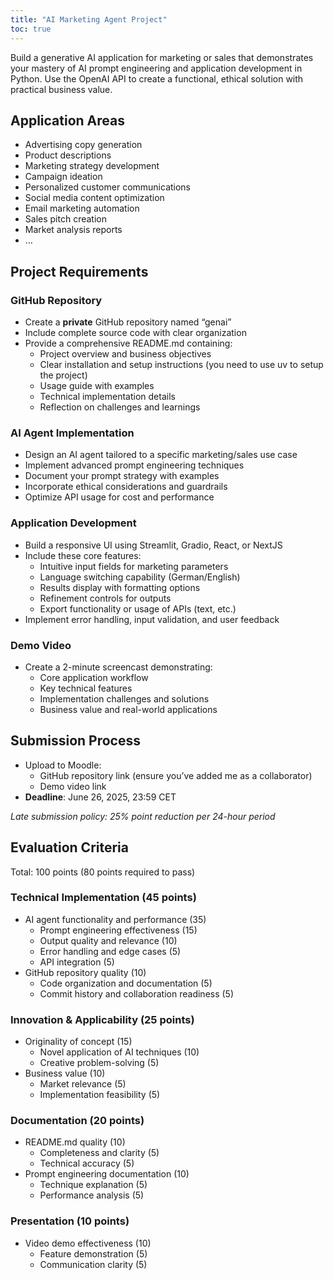 ```yaml
---
title: "AI Marketing Agent Project"
toc: true
---
```



Build a generative AI application for marketing or sales that demonstrates your mastery of AI prompt engineering and application development in Python. Use the OpenAI API to create a functional, ethical solution with practical business value.

## Application Areas 

- Advertising copy generation
- Product descriptions
- Marketing strategy development
- Campaign ideation
- Personalized customer communications
- Social media content optimization
- Email marketing automation
- Sales pitch creation
- Market analysis reports
- ...

## Project Requirements

### GitHub Repository

- Create a **private** GitHub repository named "genai"
- Include complete source code with clear organization
- Provide a comprehensive README.md containing:
  - Project overview and business objectives
  - Clear installation and setup instructions (you need to use uv to setup the project)
  - Usage guide with examples
  - Technical implementation details
  - Reflection on challenges and learnings

### AI Agent Implementation

- Design an AI agent tailored to a specific marketing/sales use case
- Implement advanced prompt engineering techniques
- Document your prompt strategy with examples
- Incorporate ethical considerations and guardrails
- Optimize API usage for cost and performance

### Application Development

- Build a responsive UI using Streamlit, Gradio, React, or NextJS
- Include these core features:
  - Intuitive input fields for marketing parameters
  - Language switching capability (German/English)
  - Results display with formatting options
  - Refinement controls for outputs
  - Export functionality or usage of APIs (text, etc.)
- Implement error handling, input validation, and user feedback

### Demo Video

- Create a 2-minute screencast demonstrating:
  - Core application workflow
  - Key technical features
  - Implementation challenges and solutions
  - Business value and real-world applications

## Submission Process

- Upload to Moodle:
  - GitHub repository link (ensure you've added me as a collaborator)
  - Demo video link
- **Deadline**: June 26, 2025, 23:59 CET

*Late submission policy: 25% point reduction per 24-hour period*

## Evaluation Criteria

Total: 100 points (80 points required to pass)

### Technical Implementation (45 points)
- AI agent functionality and performance (35)
  - Prompt engineering effectiveness (15)
  - Output quality and relevance (10)
  - Error handling and edge cases (5)
  - API integration (5)
- GitHub repository quality (10)
  - Code organization and documentation (5)
  - Commit history and collaboration readiness (5)

### Innovation & Applicability (25 points)
- Originality of concept (15)
  - Novel application of AI techniques (10)
  - Creative problem-solving (5)
- Business value (10)
  - Market relevance (5)
  - Implementation feasibility (5)

### Documentation (20 points)
- README.md quality (10)
  - Completeness and clarity (5)
  - Technical accuracy (5)
- Prompt engineering documentation (10)
  - Technique explanation (5)
  - Performance analysis (5)

### Presentation (10 points)
- Video demo effectiveness (10)
  - Feature demonstration (5)
  - Communication clarity (5)